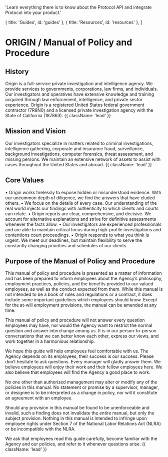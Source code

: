 
  'Learn everything there is to know about the Protocol API and integrate Protocol into your product.'

  { title: 'Guides', id: 'guides' },
  { title: 'Resources', id: 'resources' },
]

<HeroPattern />

# ORIGIN / Manual of Policy and Procedure

## History
Origin is a full-service private investigation and intelligence agency. We provide services to governments, corporations, law firms, and individuals. Our investigators and operatives have extensive knowledge and training acquired through law enforcement, intelligence, and private sector experience. Origin is a registered United States federal government contractor (7R8N0) and a licensed private investigation agency with the State of California (187863). {{ className: 'lead' }}

## Mission and Vision
Our investigators specialize in matters related to criminal investigations, intelligence gathering, corporate and insurance fraud, surveillance, background investigations, computer forensics, threat assessment, and missing persons. We maintain an extensive network of assets to assist with cases throughout the United States and abroad. {{ className: 'lead' }}

## Core Values
•	Origin works tirelessly to expose hidden or misunderstood evidence. With our uncommon depth of diligence, we find the answers that have eluded others.
•	We focus on the details of every case. Our understanding of the real world injects our findings with authenticity to which clients and courts can relate.
•	Origin reports are clear, comprehensive, and decisive. We account for alternative explanations and strive for definitive assessments whenever the facts allow.
•	Our investigators are experienced professionals and are able to maintain critical focus during high-profile investigations and contentions court proceedings.
•	Origin responds to what you think is urgent. We meet our deadlines, but maintain flexibility to serve the constantly changing priorities and schedules of our clients.

## Purpose of the Manual of Policy and Procedure
This manual of policy and procedure is presented as a matter of information and has been prepared to inform employees about the Agency’s philosophy, employment practices, policies, and the benefits provided to our valued employees, as well as the conduct expected from them. While this manual is not intended to be a book of rules and regulations or a contract, it does include some important guidelines which employees should know. Except for the at-will employment provisions, the manual can be amended at any time.

This manual of policy and procedure will not answer every question employees may have, nor would the Agency want to restrict the normal question and answer interchange among us. It is in our person-to-person conversations that we can better know each other, express our views, and work together in a harmonious relationship.
 
We hope this guide will help employees feel comfortable with us. The Agency depends on its employees; their success is our success. Please don’t hesitate to ask questions. Every manager will gladly answer them. We believe employees will enjoy their work and their fellow employees here. We also believe that employees will find the Agency a good place to work.
 
No one other than authorized management may alter or modify any of the policies in this manual. No statement or promise by a supervisor, manager, or designee is to be interpreted as a change in policy, nor will it constitute an agreement with an employee.
 
Should any provision in this manual be found to be unenforceable and invalid, such a finding does not invalidate the entire manual, but only the subject provision. Nothing in this manual is intended to infringe upon employee rights under Section 7 of the National Labor Relations Act (NLRA) or be incompatible with the NLRA.
 
We ask that employees read this guide carefully, become familiar with the Agency and our policies, and refer to it whenever questions arise. {{ className: 'lead' }}
